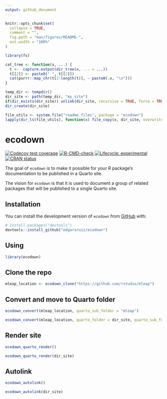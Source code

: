```yaml
---
output: github_document
---
```


<!-- README.md is generated from README.Rmd. Please edit that file -->

```r
knitr::opts_chunk$set(
  collapse = TRUE,
  comment = "",
  fig.path = "man/figures/README-",
  out.width = "100%"
)

library(fs)

cat_tree <- function(x, ...) {
  t <-  capture.output(dir_tree(x, ... = ...))
  t[[2]] <- paste0(" ", t[[2]])
  cat(purrr::map_chr(t[2:length(t)], ~ paste0(.x, "\n")))  
}

temp_dir <- tempdir()
dir_site <- path(temp_dir, "my_site")
if(dir_exists(dir_site)) unlink(dir_site, recursive = TRUE, force = TRUE)
dir_create(dir_site)   

file_utils <- system.file("readme_files", package = "ecodown")
lapply(dir_ls(file_utils), function(x) file_copy(x, dir_site, overwrite = TRUE))
```

# ecodown

<!-- badges: start -->
[![Codecov test coverage](https://codecov.io/gh/edgararuiz/ecodown/branch/main/graph/badge.svg)](https://app.codecov.io/gh/edgararuiz/ecodown?branch=main)
[![R-CMD-check](https://github.com/edgararuiz/ecodown/workflows/R-CMD-check/badge.svg)](https://github.com/edgararuiz/ecodown/actions)
[![Lifecycle: experimental](https://img.shields.io/badge/lifecycle-experimental-orange.svg)](https://lifecycle.r-lib.org/articles/stages.html#experimental)
[![CRAN status](https://www.r-pkg.org/badges/version/ecodown)](https://CRAN.R-project.org/package=ecodown)
<!-- badges: end -->

The goal of `ecodown` is to make it possible for your R package's documentation to
be published in a Quarto site.  

The vision for `ecodown` is that it is used to document a group of related packages
that will be published to a single Quarto site.  

## Installation

You can install the development version of `ecodown` from [GitHub](https://github.com/) with:

``` r
# install.packages("devtools")
devtools::install_github("edgararuiz/ecodown")
```

## Using 

```r
library(ecodown)
```
 
## Clone the repo

```r
mleap_location <- ecodown_clone("https://github.com/rstudio/mleap")
```

## Convert and move to Quarto folder

```r
ecodown_convert(mleap_location, quarto_sub_folder = "mleap")
```

```r
ecodown_convert(mleap_location, quarto_folder = dir_site, quarto_sub_folder = "mleap")
```

## Render site

```r
ecodown_quarto_render()
```

```r
ecodown_quarto_render(dir_site)
```
## Autolink

```r
ecodown_autolink()
```

```r
ecodown_autolink(dir_site)
```








 
 
 